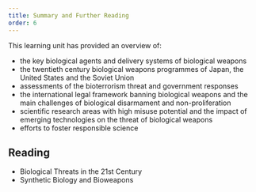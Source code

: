 ```yaml
---
title: Summary and Further Reading
order: 6
---
```


This learning unit has provided an overview of:

- the key biological agents and delivery systems of biological weapons
- the twentieth century biological weapons programmes of Japan, the United States and the Soviet Union
- assessments of the bioterrorism threat and government responses
- the international legal framework banning biological weapons and the main challenges of biological disarmament and non-proliferation
- scientific research areas with high misuse potential and the impact of emerging technologies on the threat of biological weapons
- efforts to foster responsible science


## Reading

- Biological Threats in the 21st Century
- Synthetic Biology and Bioweapons
